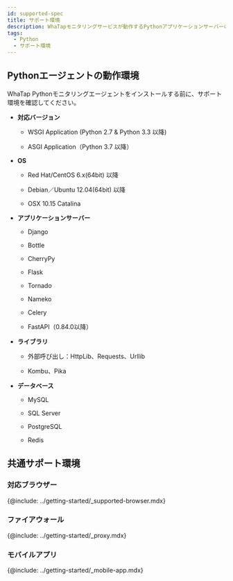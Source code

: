 ```yaml
---
id: supported-spec
title: サポート環境
description: WhaTapモニタリングサービスが動作するPythonアプリケーションサーバーの基本スペックについて説明します。
tags:
  - Python
  - サポート環境
---
```


## Pythonエージェントの動作環境

WhaTap Pythonモニタリングエージェントをインストールする前に、サポート環境を確認してください。

-   **対応バージョン**

    -   WSGI Application (Python 2.7 & Python 3.3 以降)

    -   ASGI Application（Python 3.7 以降）

-   **OS**

    -   Red Hat/CentOS 6.x(64bit) 以降

    -   Debian／Ubuntu 12.04(64bit) 以降

    -   OSX 10.15 Catalina

-   **アプリケーションサーバー**

    -   Django

    -   Bottle

    -   CherryPy

    -   Flask

    -   Tornado

    -   Nameko

    -   Celery

    -   FastAPI（0.84.0以降）

-   **ライブラリ**

    -   外部呼び出し：HttpLib、Requests、Urllib

    -   Kombu、Pika

-   **データベース**

    -   MySQL

    -   SQL Server

    -   PostgreSQL

    -   Redis

## 共通サポート環境

### 対応ブラウザー

{@include: ../getting-started/_supported-browser.mdx}  

### ファイアウォール

{@include: ../getting-started/_proxy.mdx} 

### モバイルアプリ

{@include: ../getting-started/_mobile-app.mdx}  
